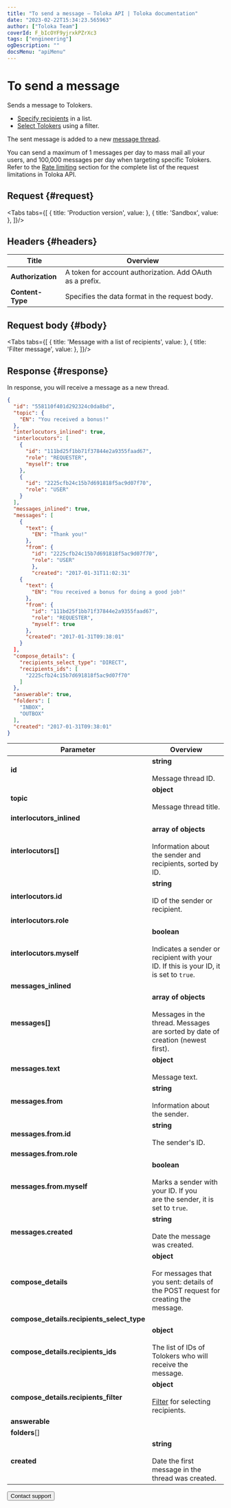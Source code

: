 ```yaml
---
title: "To send a message — Toloka API | Toloka documentation"
date: "2023-02-22T15:34:23.565963"
author: ["Toloka Team"]
coverId: F_bIcOYF9yjrxkPZrXc3
tags: ["engineering"]
ogDescription: ""
docsMenu: "apiMenu"
---
```



# To send a message

<Announce/>

Sends a message to Tolokers.

- [Specify recipients](#body) in a list.
- [Select Tolokers](#body) using a filter.

The sent message is added to a new [message thread](/docs/api/messages).

<Note mode="restriction" title="Restriction">

You can send a maximum of 1 messages per day to mass mail all your users, and 100,000 messages per day when targeting specific Tolokers. Refer to the [Rate limiting](/docs/api/rate-limiting) section for the complete list of the request limitations in Toloka API.

</Note>

## Request {#request}

<Tabs tabs={[
  { title: 'Production version', value: <MessageSendList1/> },
  { title: 'Sandbox', value: <MessageSendList2/> },
]}/>

## Headers {#headers}

Title | Overview
----- | -----
**Authorization** | A token for account authorization. Add OAuth as a prefix.
**Content-Type** | Specifies the data format in the request body.

## Request body {#body}

<Tabs tabs={[
  { title: 'Message with a list of recipients', value: <MessageSendList3/> },
  { title: 'Filter message', value: <MessageSendList4/> },
]}/>

## Response {#response}

In response, you will receive a message as a new thread.

```json
{
  "id": "558110f401d292324c0da8bd",
  "topic": {
    "EN": "You received a bonus!"
  },
  "interlocutors_inlined": true,
  "interlocutors": [
    {
      "id": "111bd25f1bb71f37844e2a9355faad67",
      "role": "REQUESTER",
      "myself": true
    },
    {
      "id": "2225cfb24c15b7d691818f5ac9d07f70",
      "role": "USER"
    }
  ],
  "messages_inlined": true,
  "messages": [
    {
      "text": {
        "EN": "Thank you!"
      },
      "from": {
        "id": "2225cfb24c15b7d691818f5ac9d07f70",
        "role": "USER"
        },
        "created": "2017-01-31T11:02:31"
    {
      "text": {
        "EN": "You received a bonus for doing a good job!"
      },
      "from": {
        "id": "111bd25f1bb71f37844e2a9355faad67",
        "role": "REQUESTER",
        "myself": true
      },
      "created": "2017-01-31T09:38:01"
    }
  ],
  "compose_details": {
    "recipients_select_type": "DIRECT",
    "recipients_ids": [
      "2225cfb24c15b7d691818f5ac9d07f70"
    ]
  },
  "answerable": true,
  "folders": [
    "INBOX",
    "OUTBOX"
  ],
  "created": "2017-01-31T09:38:01"
}
```

Parameter | Overview
----- | -----
**id** | **string**<br/><br/>Message thread ID.
**topic** | **object**<br/><br/>Message thread title.
**interlocutors_inlined** | <MessageSendTable1/>
**interlocutors[]** | **array of objects**<br/><br/>Information about the sender and recipients, sorted by ID.
**interlocutors.id** | **string**<br/><br/>ID of the sender or recipient.
**interlocutors.role** | <MessageSendTable2/>
**interlocutors.myself** | **boolean**<br/><br/>Indicates a sender or recipient with your ID. If this is your ID, it is set to `true`.
**messages_inlined** | <MessageSendTable3/>
**messages[]** | **array of objects**<br/><br/>Messages in the thread. Messages are sorted by date of creation (newest first).
**messages.text** | **object**<br/><br/>Message text.
**messages.from** | **string**<br/><br/>Information about the sender.
**messages.from.id** | **string**<br/><br/>The sender's ID.
**messages.from.role** | <MessageSendTable4/>
**messages.from.myself** | **boolean**<br/><br/>Marks a sender with your ID. If you are the sender, it is set to `true`.
**messages.created** | **string**<br/><br/>Date the message was created.
**compose_details** | **object**<br/><br/>For messages that you sent: details of the POST request for creating the message.
**compose_details.recipients_select_type** | <MessageSendTable5/>
**compose_details.recipients_ids** | **object**<br/><br/>The list of IDs of Tolokers who will receive the message.
**compose_details.recipients_filter** | **object**<br/><br/>[Filter](/docs/api/filters) for selecting recipients.
**answerable** | <MessageSendTable6/>
**folders**[] | <MessageSendTable7/>
**created** | **string**<br/><br/>Date the first message in the thread was created.

<Button themeColor="light" view="default" size="l" type="link" url="/docs/guide/troubleshooting/support?form-source=api-message-send">Contact support</Button>
